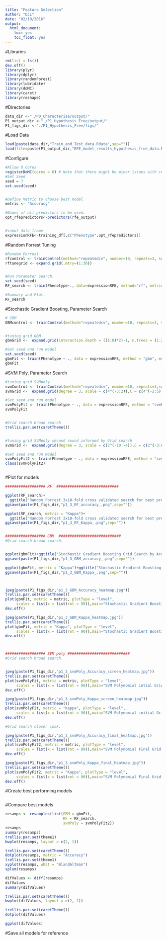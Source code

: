 ```yaml
---
title: "Feature Selection"
author: "DJL"
date: "02/10/2016"
output:
  html_document:
    toc: yes
    toc_float: yes
---
```


#Libraries
```r
rm(list = ls())
dev.off()
library(plyr)
library(dplyr)
library(randomForest)
library(lubridate)
library(doMC)
library(caret)
library(reshape)


```


#Directories
```r
data_dir <-"./P0_Characterise/output/"
P1_output_dir <-"./P1_Hypothesis_Free/output/"
P1_figs_dir <-"./P1_Hypothesis_Free/figs/"

```

#Load Data
```r

load(paste(data_dir,"Train_and_Test_data.Rdata",sep=""))
load(file=paste(P1_output_dir,"RFE_model_results_hypothesis_free_data.Rdata",sep=""))


```

#Configure
```r

#Allow 8 Cores
registerDoMC(cores = 8) # Note that there might be minor issues with reproducibility due to the cores that are used. 
#Set Seed
seed = 7
set.seed(seed)


#Define Metric to choose best model
metric <- "Accuracy"

#Names of all predictors to be used. 
opt_rfepredictors<-predictors(rfe_output)


#input data frame
expressionRFE<-training_df[,c("Phenotype",opt_rfepredictors)]

```

#Random Forrest Tuning
```r

#Random Forrest
rfcontrol <- trainControl(method="repeatedcv", number=10, repeats=3, search="grid", sampling="down", savePredictions="all")
rftunegrid <- expand.grid(.mtry=(1:30))


#Run Parameter Search.
set.seed(seed)
RF_search <- train(Phenotype~., data=expressionRFE, method="rf", metric=metric, tuneGrid=rftunegrid, trControl=rfcontrol) 

#Summary and Plot. 
RF_search

```

#Stochastic Gradient Boosting, Parameter Search
```r

# GBM
GBMcontrol <- trainControl(method="repeatedcv", number=10, repeats=3, sampling="down", savePredictions="all")


#tuning grid GBM
gbmGrid <-  expand.grid(interaction.depth = ((1:8)*2)-1, n.trees = (1:20)*100, shrinkage = 0.1, n.minobsinnode = 20)

#Set seed and run model
set.seed(seed)
gbmFit <- train(Phenotype ~ ., data = expressionRFE, method = "gbm", metric = metric, trControl = GBMcontrol, verbose = FALSE,tuneGrid = gbmGrid)
gbmFit


```


#SVM Poly, Parameter Search
```r


#tuning grid SVMpoly
svmControl <- trainControl(method="repeatedcv", number=10, repeats=3,search="random", sampling="down", savePredictions="all")
svmGrid <-  expand.grid(degree = 3, scale = c(4^(-5:2)),C = c(4^(-2:5)))

#Set seed and run model
svmPolyFit <- train(Phenotype ~ ., data = expressionRFE, method = "svmPoly", metric = metric, trControl = svmControl, verbose = FALSE, preProc = c("center", "scale"), tuneGrid = svmGrid )
svmPolyFit


#Grid search broad search
trellis.par.set(caretTheme())


#tuning grid SVMpoly second round informed by Grid search
svmGrid <-  expand.grid(degree = 3, scale = c(2^(-10:-4)),C = c(2^(-3:6)))

#Set seed and run model
svmPolyFit2 <- train(Phenotype ~ ., data = expressionRFE, method = "svmPoly", metric = metric, trControl = svmControl, verbose = FALSE, preProc = c("center", "scale"), tuneGrid = svmGrid )
class(svmPolyFit2)



```

#Plot for models
```r

################## RF  ############################  

ggplot(RF_search)+
  ggtitle("Random Forrest 3x10-fold cross validated search for best predictor by Accuracy")
ggsave(paste(P1_figs_dir,"p1_3_RF_accuracy_.png",sep=""))

ggplot(RF_search, metric = "Kappa")+
  ggtitle("Random Forrest 3x10-fold cross validated search for best predictor by Kappa")
ggsave(paste(P1_figs_dir,"p1_3_RF_Kappa_.png",sep=""))


################## GBM  ############################ 
#Grid search broad search. 


ggplot(gbmFit)+ggtitle("Stochastic Gradient Boosting Grid Search by Accuracy")
ggsave(paste(P1_figs_dir,"p1_3_GBM_accuracy_.png",sep=""))

ggplot(gbmFit, metric = "Kappa")+ggtitle("Stochastic Gradient Boosting Grid Search by Kappa")
ggsave(paste(P1_figs_dir,"p1_3_GBM_Kappa_.png",sep=""))



jpeg(paste(P1_figs_dir,"p1_3_GBM_Accuracy_heatmap.jpg"))
trellis.par.set(caretTheme())
plot(gbmFit, metric = metric, plotType = "level",
     scales = list(x = list(rot = 90)),main="Stochastic Gradient Boosting Grid Search Results (Accuracy)")
dev.off()

jpeg(paste(P1_figs_dir,"p1_3_GBM_Kappa_heatmap.jpg"))
trellis.par.set(caretTheme())
plot(gbmFit, metric = "Kappa", plotType = "level",
     scales = list(x = list(rot = 90)),main="Stochastic Gradient Boosting Grid Search Results (Kappa)")
dev.off()



################## SVM poly ############################ 
#Grid search broad search. 


jpeg(paste(P1_figs_dir,"p1_3_svmPoly_Accuracy_screen_heatmap.jpg"))
trellis.par.set(caretTheme())
plot(svmPolyFit, metric = metric, plotType = "level",
     scales = list(x = list(rot = 90)),main="SVM Polynomial intial Grid Search Results (Accuracy)")
dev.off()

jpeg(paste(P1_figs_dir,"p1_3_svmPoly_Kappa_screen_heatmap.jpg"))
trellis.par.set(caretTheme())
plot(svmPolyFit, metric = "Kappa", plotType = "level",
     scales = list(x = list(rot = 90)),main="SVM Polynomial initial Grid Search Results (Kappa)")
dev.off()

#Grid search closer look. 

jpeg(paste(P1_figs_dir,"p1_3_svmPoly_Accuracy_final_heatmap.jpg"))
trellis.par.set(caretTheme())
plot(svmPolyFit2, metric = metric, plotType = "level",
     scales = list(x = list(rot = 90)),main="SVM Polynomial Final Grid Search Results (Accuracy)")
dev.off()

jpeg(paste(P1_figs_dir,"p1_3_svmPoly_Kappa_final_heatmap.jpg"))
trellis.par.set(caretTheme())
plot(svmPolyFit2, metric = "Kappa", plotType = "level",
     scales = list(x = list(rot = 90)),main="SVM Polynomial Final Grid Search Results (Kappa)")
dev.off()

```

#Create best performing models
```r


```

#Compare best models
```r
resamps <- resamples(list(GBM = gbmFit,
                          RF = RF_search,
                          svmPoly = svmPolyFit2))
resamps
summary(resamps)
trellis.par.set(theme1)
bwplot(resamps, layout = c(2, 1))

trellis.par.set(caretTheme())
dotplot(resamps, metric = "Accuracy")
trellis.par.set(theme1)
xyplot(resamps, what = "BlandAltman")
splom(resamps)

difValues <- diff(resamps)
difValues
summary(difValues)

trellis.par.set(caretTheme())
bwplot(difValues, layout = c(2, 1))

trellis.par.set(caretTheme())
dotplot(difValues)

ggplot(difValues)

```

#Save all models for reference
```r

```

